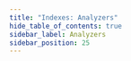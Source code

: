 ```yaml
---
title: "Indexes: Analyzers"
hide_table_of_contents: true
sidebar_label: Analyzers
sidebar_position: 25
---
```





<LanguageSwitcher supportedLanguages={supportedLanguages} />

<LanguageContent language="csharp">
   <UsingAnalyzersCsharp />
</LanguageContent>

<LanguageContent language="java">
   <UsingAnalyzersJava />
</LanguageContent>

<LanguageContent language="nodejs">
   <UsingAnalyzersNodejs />
</LanguageContent>


<!---
### Indexes
- [Boosting](../indexes/boosting)
- [Storing Data in Index](../indexes/storing-data-in-index)
- [Dynamic Fields](../indexes/using-dynamic-fields)


-->